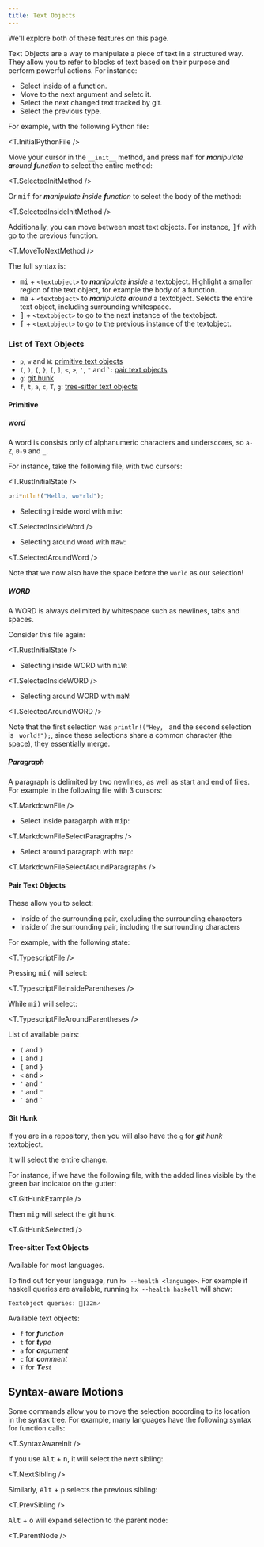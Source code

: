 ```yaml
---
title: Text Objects
---
```



We'll explore both of these features on this page.

Text Objects are a way to manipulate a piece of text in a structured way. They allow you to refer to blocks of text based on their purpose and perform powerful actions. For instance:

- Select inside of a function.
- Move to the next argument and seletc it.
- Select the next changed text tracked by git.
- Select the previous type.

For example, with the following Python file:

<T.InitialPythonFile />

Move your cursor in the `__init__` method, and press <kbd>maf</kbd> for _**m**anipulate **a**round **f**unction_ to select the entire method:

<T.SelectedInitMethod />

Or <kbd>mif</kbd> for _**m**anipulate **i**nside **f**unction_ to select the body of the method:

<T.SelectedInsideInitMethod />

Additionally, you can move between most text objects. For instance, <kbd>]f</kbd> with go to the previous function.

<T.MoveToNextMethod />

The full syntax is:

- <kbd>mi</kbd> + `<textobject>` to _**m**anipulate **i**nside_ a textobject. Highlight a smaller region of the text object, for example the body of a function.
- <kbd>ma</kbd> + `<textobject>` to _**m**anipulate **a**round_ a textobject. Selects the entire text object, including surrounding whitespace.
- <kbd>]</kbd> + `<textobject>` to go to the next instance of the textobject.
- <kbd>[</kbd> + `<textobject>` to go to the previous instance of the textobject.

### List of Text Objects

- `p`, `w` and `W`: [primitive text objects](#primitive)
- `(`, `)`, `{`, `}`, `[`, `]`, `<`, `>`, `'`, `"` and `` ` ``: [pair text objects](#pair-text-objects)
- `g`: [git hunk](#git-hunk)
- `f`, `t`, `a`, `c`, `T`, `g`: [tree-sitter text objects](#tree-sitter-text-objects)

#### Primitive

##### word

A word is consists only of alphanumeric characters and underscores, so `a-Z`, `0-9` and `_`.

For instance, take the following file, with two cursors:

<T.RustInitialState />

```rs
pri*ntln!("Hello, wo*rld");
```

- Selecting inside word with <kbd>miw</kbd>:

<T.SelectedInsideWord />

- Selecting around word with <kbd>maw</kbd>:

<T.SelectedAroundWord />

Note that we now also have the space before the `world` as our selection!

##### WORD

A WORD is always delimited by whitespace such as newlines, tabs and spaces.

Consider this file again:

<T.RustInitialState />

- Selecting inside WORD with <kbd>miW</kbd>:

<T.SelectedInsideWORD />

- Selecting around WORD with <kbd>maW</kbd>:

<T.SelectedAroundWORD />

Note that the first selection was `println!("Hey, ` and the second selection is ` world!");`, since these selections share a common character (the space), they essentially merge.

##### Paragraph

A paragraph is delimited by two newlines, as well as start and end of files. For example in the following file with 3 cursors:

<T.MarkdownFile />

- Select inside paragarph with <kbd>mip</kbd>:

<T.MarkdownFileSelectParagraphs />

- Select around paragraph with <kbd>map</kbd>:

<T.MarkdownFileSelectAroundParagraphs />

#### Pair Text Objects

These allow you to select:

- Inside of the surrounding pair, excluding the surrounding characters
- Inside of the surrounding pair, including the surrounding characters

For example, with the following state:

<T.TypescriptFile />

Pressing <kbd>mi(</kbd> will select:

<T.TypescriptFileInsideParentheses />

While <kbd>mi)</kbd> will select:

<T.TypescriptFileAroundParentheses />

List of available pairs:

- `(` and `)`
- `[` and `]`
- `{` and `}`
- `<` and `>`
- `'` and `'`
- `"` and `"`
- `` ` `` and `` ` ``

#### Git Hunk

If you are in a repository, then you will also have the `g` for _**g**it hunk_ textobject.

It will select the entire change.

For instance, if we have the following file, with the added lines visible by the green bar indicator on the gutter:

<T.GitHunkExample />

Then <kbd>mig</kbd> will select the git hunk.

<T.GitHunkSelected />

#### Tree-sitter Text Objects

Available for most languages.

To find out for your language, run `hx --health <language>`. For example if haskell queries are available, running `hx --health haskell` will show:

```ansi
Textobject queries: [32m✓
```

Available text objects:

- `f` for _**f**unction_
- `t` for _**t**ype_
- `a` for _**a**rgument_
- `c` for _**c**omment_
- `T` for _**T**est_

## Syntax-aware Motions

Some commands allow you to move the selection according to its location in the syntax tree. For example, many languages have the following syntax for function calls:

<T.SyntaxAwareInit />

If you use <kbd>Alt</kbd> + <kbd>n</kbd>, it will select the next sibling:

<T.NextSibling />

Similarly, <kbd>Alt</kbd> + <kbd>p</kbd> selects the previous sibling:

<T.PrevSibling />

<kbd>Alt</kbd> + <kbd>o</kbd> will expand selection to the parent node:

<T.ParentNode />
